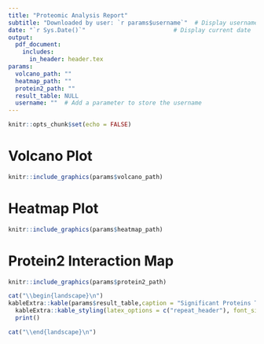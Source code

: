 ```yaml
---
title: "Proteomic Analysis Report"
subtitle: "Downloaded by user: `r params$username`"  # Display username under title
date: "`r Sys.Date()`"                         # Display current date
output: 
  pdf_document:
    includes:
      in_header: header.tex
params:
  volcano_path: ""
  heatmap_path: ""
  protein2_path: ""
  result_table: NULL
  username: ""  # Add a parameter to store the username
---
```




```r
knitr::opts_chunk$set(echo = FALSE)
```

# Volcano Plot
```r
knitr::include_graphics(params$volcano_path)
```

# Heatmap Plot
```r
knitr::include_graphics(params$heatmap_path)
```

# Protein2 Interaction Map
```r
knitr::include_graphics(params$protein2_path)
```

\newpage
```r
cat("\\begin{landscape}\n")
kableExtra::kable(params$result_table,caption = "Significant Proteins Table", format = "latex", booktabs = TRUE, longtable = TRUE) %>%
  kableExtra::kable_styling(latex_options = c("repeat_header"), font_size = 7) %>%
  print()

cat("\\end{landscape}\n")
```